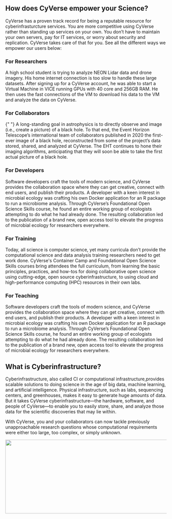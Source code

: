 
<div className="container">
  <h2 id="welcome">How does CyVerse empower your Science?</h2>
<p class="lead my-4">
    CyVerse has a proven track record for being a reputable resource for
    cyberinfrasturcture services. You are more competitive using CyVerse rather
    than standing up services on your own. You don’t have to maintain your own
    servers, pay for IT services, or worry about security and replication.
    CyVerse takes care of that for you. See all the different ways we empower our users below:
  </p>
  <div class="row g-4 row-cols-1 row-cols-lg-2">
    <div class="col d-flex align-items-start">
      <div class="icon-square text-dark flex-shrink-0 me-3">
        <Icon path={mdiMicroscope} size="50px" color="#0971ab" />
      </div>
      <div>
        <h3>For Researchers</h3>
        <p>
          A high school student is trying to analyze NEON Lidar data and drone
          imagery. His home internet connection is too slow to handle these
          large datasets. After signing up for a CyVerse account, he was able to
          start a Virtual Machine in VICE running GPUs with 40 core and 256GB
          RAM. He then uses the fast connections of the VM to download his data
          to the VM and analyze the data on CyVerse.
        </p>
      </div>
    </div>
    <div class="col d-flex align-items-start">
      <div class="icon-square text-dark flex-shrink-0 me-3">
        <Icon path={mdiAccountGroup} size="40px" color="#0971ab" />
      </div>
      <div>
        <h3>For Collaborators</h3>
        <p>
          {" "}
          A long-standing goal in astrophysics is to directly observe and image
          (i.e., create a picture) of a black hole. To that end, the Event
          Horizon Telescope’s international team of collaborators published in
          2020 the first-ever image of a black hole, reconstructed from some of
          the project’s data stored, shared, and analyzed at CyVerse. The EHT
          continues to hone their imaging algorithms, anticipating that they
          will soon be able to take the first actual picture of a black hole.
        </p>
      </div>
    </div>
  </div>
  <div class="row g-4 row-cols-1 row-cols-lg-2">
    <div class="col d-flex align-items-start">
      <div class="icon-square text-dark flex-shrink-0 me-3">
        <Icon path={mdiCodeJson} size="40px" color="#0971ab" />
      </div>
      <div>
        <h3>For Developers</h3>
        <p>
          Software developers craft the tools of modern science, and
    CyVerse provides the collaboration space where they can get creative,
    connect with end users, and publish their products. A developer with a keen
    interest in microbial ecology was crafting his own Docker application for an
    R package to run a microbiome analysis. Through CyVerse’s Foundational Open
    Science Skills course, he found an entire working group of ecologists
    attempting to do what he had already done. The resulting collaboration led
    to the publication of a brand new, open access tool to elevate the progress
    of microbial ecology for researchers everywhere.
        </p>
      </div>
    </div>
    <div class="col d-flex align-items-start">
      <div class="icon-square text-dark flex-shrink-0 me-3">
        <Icon path={mdiSchool} size="40px" color="#0971ab" />
      </div>
      <div>
        <h3>For Training</h3>
        <p>
          Today, all science is computer science, yet many curricula
    don’t provide the computational science and data analysis training
    researchers need to get work done. CyVerse's Container Camp and Foundational
    Open Science Skills courses bring attendees the full curriculum, from
    learning the basic principles, practices, and how-tos for doing
    collaborative open science using cutting-edge, open source
    cyberinfrastructure, to using cloud and high-performance computing (HPC)
    resources in their own labs.
        </p>
      </div>
    </div>
    </div>
    <div class="row py-4 g-4 row-cols-1 row-cols-lg-2">
    <div class="col d-flex align-items-start">
      <div class="icon-square text-dark flex-shrink-0 me-3">
        <Icon path={mdiChairSchool} size="40px" color="#0971ab" />
      </div>
      <div>
        <h3>For Teaching</h3>
        <p>
          Software developers craft the tools of modern science, and
    CyVerse provides the collaboration space where they can get creative,
    connect with end users, and publish their products. A developer with a keen
    interest in microbial ecology was crafting his own Docker application for an
    R package to run a microbiome analysis. Through CyVerse’s Foundational Open
    Science Skills course, he found an entire working group of ecologists
    attempting to do what he had already done. The resulting collaboration led
    to the publication of a brand new, open access tool to elevate the progress
    of microbial ecology for researchers everywhere.
        </p>
        </div>
      </div>
    </div>

</div>
<div className="container">
  <h2 class="mb-4">What is Cyberinfrastructure?</h2>
  <p class="lead">
    <span class="fw-bold">Cyberinfrastructure</span>, also called CI or
    computational infrastructure,provides scalable solutions to doing science in
    the age of big data, machine learning, and artificial intelligence. Physical
    infrastructure, such as labs, sequencing centers, and greenhouses, makes it
    easy to generate huge amounts of data. But it takes CyVerse
    cyberinfrastructure—the hardware, software, and people of CyVerse—to enable
    you to easily store, share, and analyze those data for the scientific
    discoveries that may lie within.
  </p>
  <p class="lead">
    <span class="fw-bold">With CyVerse</span>, you and your collaborators can
    now tackle previously unapproachable research questions whose computational
    requirements were either too large, too complex, or simply unknown.
  </p>
  <div>
    <Image
      src="/images/stats.png"
      layout="responsive"
      height="230px"
      width="600px"
    />
  </div>
</div>

